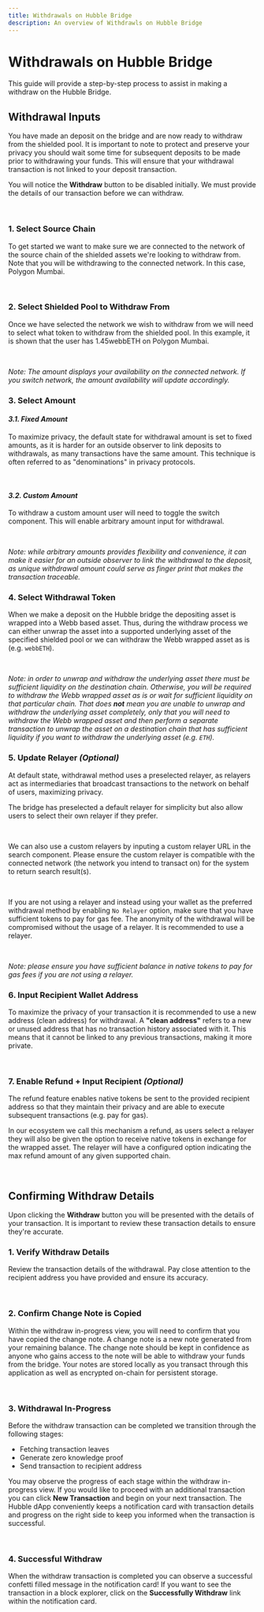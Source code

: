 ```yaml
---
title: Withdrawals on Hubble Bridge
description: An overview of Withdrawls on Hubble Bridge
---
```



# Withdrawals on Hubble Bridge

This guide will provide a step-by-step process to assist in making a withdraw on the Hubble Bridge.

## Withdrawal Inputs

You have made an deposit on the bridge and are now ready to withdraw from the shielded pool. It is important to note
to protect and preserve your privacy you should wait some time for subsequent deposits to be made prior to withdrawing
your funds. This will ensure that your withdrawal transaction is not linked to your deposit transaction.

You will notice the **Withdraw** button to be disabled initially. We must provide the details of our transaction
before we can withdraw.

<br />
<Withdraw />

### **1. Select Source Chain**

To get started we want to make sure we are connected to the network of the source chain of the shielded assets we're looking to withdraw from. Note that you will be withdrawing to the connected network. In this case, Polygon Mumbai.

<br />
<SelectSourceChain />

### **2. Select Shielded Pool to Withdraw From**

Once we have selected the network we wish to withdraw from we will need to select what token to withdraw from the shielded pool. In this example, it is shown that the user has 1.45webbETH on Polygon Mumbai.

<br />
<SelectShieldedPool />

_Note: The amount displays your availability on the connected network. If you switch network, the amount availability will update accordingly._

### **3. Select Amount**

#### _3.1. Fixed Amount_

To maximize privacy, the default state for withdrawal amount is set to fixed amounts, as it is harder for an outside observer to link deposits to withdrawals, as many transactions have the same amount. This technique is often referred to as "denominations" in privacy protocols.

<br />
<FixedAmount />

#### _3.2. Custom Amount_

To withdraw a custom amount user will need to toggle the switch component. This will enable arbitrary amount input for withdrawal.

<br />
<CustomAmount />

_Note: while arbitrary amounts provides flexibility and convenience, it can make it easier for an outside observer to link the withdrawal to the deposit, as unique withdrawal amount could serve as finger print that makes the transaction traceable._

### **4. Select Withdrawal Token**

When we make a deposit on the Hubble bridge the depositing asset is wrapped into a Webb based asset. Thus, during the withdraw process we can either unwrap the asset into a supported underlying asset of the specified shielded pool or we can withdraw the Webb wrapped asset as is (e.g. `webbETH`).

<br />
<SelectToken />

_Note: in order to unwrap and withdraw the underlying asset there must be sufficient liquidity on the destination chain. Otherwise, you will be required to withdraw the Webb wrapped asset as is or wait for sufficient liquidity on that particular chain. That does **not** mean you are unable to unwrap and withdraw the underlying asset completely, only that you will need to withdraw the Webb wrapped asset and then perform a separate transaction to unwrap the asset on a destination chain that has sufficient liquidity if you want to withdraw the underlying asset (e.g. `ETH`)._

### **5. Update Relayer _(Optional)_**

At default state, withdrawal method uses a preselected relayer, as relayers act as intermediaries that broadcast transactions to the network on behalf of users, maximizing privacy.

The bridge has preselected a default relayer for simplicity but also allow users to select their own relayer if they prefer.

<br />
<SelectRelayer />

We can also use a custom relayers by inputing a custom relayer URL in the search component. Please ensure the custom relayer is compatible with the connected network (the network you intend to transact on) for the system to return search result(s).

<br />
<CustomRelayer />

If you are not using a relayer and instead using your wallet as the preferred withdrawal method by enabling `No Relayer` option, make sure that you have sufficient tokens to pay for gas fee. The anonymity of the withdrawal will be compromised without the usage of a relayer. It is recommended to use a relayer.

<br />
<NoRelayer />

_Note: please ensure you have sufficient balance in native tokens to pay for gas fees if you are not using a relayer._

### **6. Input Recipient Wallet Address**

To maximize the privacy of your transaction it is recommended to use a new address (clean address) for withdrawal. A **"clean address"** refers to a new or unused address that has no transaction history associated with it. This means that it cannot be linked to any previous transactions, making it more private.

<br />
<Recipient />

### **7. Enable Refund + Input Recipient _(Optional)_**

The refund feature enables native tokens be sent to the provided recipient address so that they maintain their privacy and are able to execute subsequent transactions (e.g. pay for gas).

In our ecosystem we call this mechanism a refund, as users select a relayer they will also be given the option to receive native tokens in exchange for the wrapped asset. The relayer will have a configured option indicating the max refund amount of any given supported chain.

<br />
<Refund />

## Confirming Withdraw Details

Upon clicking the **Withdraw** button you will be presented with the details of your transaction. It is important to
review these transaction details to ensure they're accurate.

### **1. Verify Withdraw Details**

Review the transaction details of the withdrawal. Pay close attention to the recipient address you have provided and ensure its accuracy.

<br />
<Confirm />

### **2. Confirm Change Note is Copied**

Within the withdraw in-progress view, you will need to confirm that you have copied the change note. A change note is a new note generated from your remaining balance. The change note should
be kept in confidence as anyone who gains access to the note will be able to withdraw your funds from the
bridge. Your notes are stored locally as you transact through this application as well as encrypted on-chain for persistent storage.

<br />
<Confirmed />

### **3. Withdrawal In-Progress**

Before the withdraw transaction can be completed we transition through the following stages:

- Fetching transaction leaves
- Generate zero knowledge proof
- Send transaction to recipient address

You may observe the progress of each stage within the withdraw in-progress view. If you would like to proceed with
an additional transaction you can click **New Transaction** and begin on your next transaction. The Hubble dApp
conveniently keeps a notification card with transaction details and progress on the right side to keep you informed
when the transaction is successful.

<br />
<InProgress />

### **4. Successful Withdraw**

When the withdraw transaction is completed you can observe a successful confetti filled message in the notification card!
If you want to see the transaction in a block explorer, click on the **Successfully Withdraw** link within the
notification card.

<br />
<Success />
